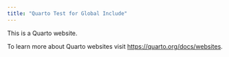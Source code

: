 ```yaml
---
title: "Quarto Test for Global Include"
---
```


This is a Quarto website.

To learn more about Quarto websites visit <https://quarto.org/docs/websites>.
